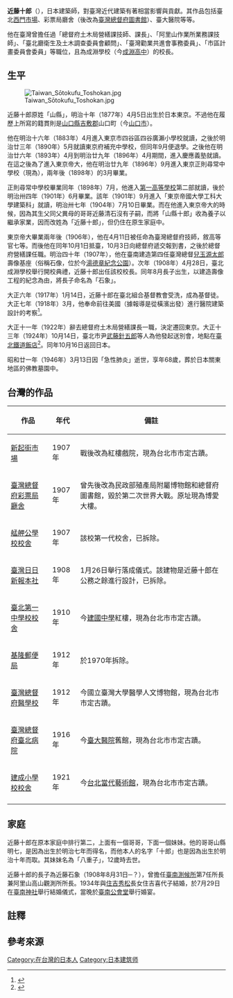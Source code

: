 '''近藤十郎'''（{{bd|1877年|4月5日|1946年|3月13日}}{{r|黃}}），日本建築師，對臺灣近代建築有著相當影響與貢獻{{r|李}}。其作品包括臺北[[西門紅樓|西門市場]]、彩票局廳舍（後改為[[臺灣總督府圖書館|臺灣總督府圖書館]]）、臺大醫院等等{{r|李}}。

他在臺灣曾擔任過「總督府土木局營繕課技師、課長」、「阿里山作業所業務課技師」、「臺北廳衛生及土木調查委員會顧問」、「臺灣勸業共進會事務委員」、「市區計畫委員會委員」等職位，且為成淵學校（今[[臺北市立成淵高級中學|成淵高中]]）的校長{{r|黃3}}。

== 生平 ==
[[File:Taiwan_Sōtokufu_Toshokan.jpg|thumb]]

近藤十郎原姓「山縣」，明治十年（1877年）4月5日出生於日本東京{{NoteTag|山縣家位於現在的東京都新宿區四谷的[[左門町|左門町]]一帶{{r|黃2}}。}}。不過他在履歷上所寫的籍貫則是[[山口縣|山口縣]][[吉敷郡|吉敷郡]]山口町（今[[山口市|山口市]]）{{r|公文}}。

他在明治十六年（1883年）4月進入東京市四谷區四谷廣瀨小學校就讀，之後於明治廿三年（1890年）5月就讀東京府補充中學校，但同年9月便退學{{r|公文}}{{r|黃2}}。之後他在明治廿六年（1893年）4月到明治廿九年（1896年）4月期間，進入慶應義塾就讀{{r|公文}}。在這之後為了進入東京帝大，他在明治廿九年（1896年）9月進入東京正則尋常中學校（現為{{link-ja|正則高等學校|正則高等学校}}），兩年後（1898年）的3月畢業{{r|公文}}。

正則尋常中學校畢業同年（1898年）7月，他進入[[舊制第一高等學校|第一高等學校]]第二部就讀，後於明治卅四年（1901年）6月畢業{{r|公文}}。該年（1901年）9月進入「東京帝國大學工科大學建築科」就讀，明治卅七年（1904年）7月10日畢業{{r|公文}}{{r|李}}。而在他進入東京帝大的時候，因為其生父同父異母的哥哥近藤清石沒有子嗣，而將「山縣十郎」收為養子以繼承家業，因而改姓為「近藤十郎」，但仍住在原生家庭中{{r|黃2}}。

東京帝大畢業兩年後（1906年），他在4月11日被任命為臺灣總督府技師，敘高等官七等{{r|任}}。而後他在同年10月1日抵臺，10月3日向總督府遞交報到書，之後於總督府營繕課任職{{r|公文}}{{r|黃3}}{{r|李}}。明治四十年（1907年），他在臺南建造第四任臺灣總督[[兒玉源太郎|兒玉源太郎]]壽像基座（俗稱石像，位於今[[湯德章紀念公園|湯德章紀念公園]]）{{r|李2|page=46}}。次年（1908年）4月28日，臺北成淵學校舉行開校典禮，近藤十郎出任該校校長{{r|成淵}}。同年8月長子出生，以建造壽像工程的紀念為由，將長子命名為「石象」{{r|李2|page=46}}。

大正六年（1917年）1月14日，近藤十郎在臺北組合基督教會受洗，成為基督徒{{r|教會}}。大正七年（1918年）3月，他奉命前往美國（據報導是從橫濱出發）進行醫院建築設計的考察<ref>{{cite news|title=〈近藤技師調查〉|work=《臺灣日日新報》 |pages=5 |date=1918-03-28}}</ref>。

大正十一年（1922年）辭去總督府土木局營繕課長一職，決定遷回東京。大正十三年（1924年）10月14日，臺北市尹[[武藤針五郎|武藤針五郎]]等人為他發起送別會，地點在[[臺北鐵道飯店|臺北鐵道飯店]]<ref>{{cite news|title=〈近藤十郎氏 送別會〉|work=《臺灣日日新報》 |pages=2 |date=1924-10-14}}</ref>。同年10月16日返回日本{{r|李}}{{r|離臺}}。

昭和廿一年（1946年）3月13日因「急性肺炎」逝世，享年68歲，葬於日本關東地區的佛教墓園中{{r|黃}}。

== 台灣的作品 ==
{|class=wikitable
|-
!作品!!年代!!備註
|-
|[[西門紅樓|新起街市場]]||1907年||戰後改為紅樓戲院，現為台北市市定古蹟。
|-
|[[臺灣總督府圖書館|臺灣總督府彩票局廳舍]]||1907年||曾先後改為民政部殖產局附屬博物館和總督府圖書館，毀於第二次世界大戰。原址現為博愛大樓。
|-
|[[臺北市萬華區老松國民小學|艋舺公學校校舍]]||1907年||該校第一代校舍{{r|艋舺}}，已拆除。
|-
|[[臺灣日日新報|臺灣日日新報本社]]||1908年||1月26日舉行落成儀式{{r|落成}}。該建物是近藤十郎在公務之餘進行設計{{r|落成}}，已拆除。
|-
|[[臺北州立臺北第一中學校|臺北第一中學校校舍]]||1910年||今[[建國中學|建國中學]]紅樓，現為台北市市定古蹟。
|-
|[[基隆郵局|基隆郵便局]]||1912年||於1970年拆除。
|-
|[[國立臺灣大學醫學人文博物館|臺灣總督府醫學校]]||1912年||今國立臺灣大學醫學人文博物館，現為台北市市定古蹟。
|-
|[[國立臺灣大學醫學院附設醫院|臺灣總督府臺北病院]]||1916年||今[[臺大醫院|臺大醫院]]舊館，現為台北市市定古蹟。
|-
|[[臺北市政府舊廈|建成小學校校舍]]||1921年||今[[台北當代藝術館|台北當代藝術館]]，現為台北市市定古蹟。
|-
|}

== 家庭 ==
近藤十郎在原本家庭中排行第二，上面有一個哥哥，下面一個妹妹{{r|黃2}}。他的哥哥山縣明七，是因為出生於明治七年而得名，而他本人的名字「十郎」也是因為出生於明治十年而取{{r|黃2}}。其妹妹名為「八重子」，12歲時去世{{r|黃2}}。

近藤十郎的長子為近藤石象（1908年8月31日─？），曾擔任[[原台南測候所|臺南測候所]]第7任所長兼阿里山高山觀測所所長{{r|李2|page=45、46}}。1934年與[[住吉秀松|住吉秀松]]長女住吉喜代子結婚，於7月29日在[[臺南神社|臺南神社]]舉行結婚儀式，當晚於[[臺南公會堂|臺南公會堂]]舉行婚宴{{r|李2|page=46}}。

== 註釋 ==
{{NoteFoot}}

== 參考來源 ==
{{reflist|refs=
<ref name="李">{{cite book|author=李乾朗 |title=《台灣古建築圖解事典》 |publisher=遠流  |isbn=957-32-4957-X |date=2003-07-01  |pages=207 }}</ref>
<ref name="李2">{{cite book |url=http://www.lilyfruit.com.tw/images/stone.pdf |author=李文雄 |title=《磐石勇者 住吉秀松及其家族的故事》 |publisher=莉莉水果文化館 |date=2020-05-08 |access-date=2021-01-09 |archive-date=2021-01-11 |archive-url=https://web.archive.org/web/20210111020046/http://www.lilyfruit.com.tw/images/stone.pdf |dead-url=no }}</ref>
<ref name="公文">「近藤十郎建築ニ關スル事務ヲ囑託セラル」（1904-08-24），〈明治三十七年臺灣總督府公文類纂永久保存進退第十九卷官規官職〉，《臺灣總督府檔案．總督府公文類纂》，國史館臺灣文獻館，典藏號：00001029001。</ref>
<ref name="黃">{{cite news |url=https://www.storm.mg/lifestyle/2500019 |author=黃正安 |title=〈西門紅樓、台大醫院都是他蓋的！日本建築師來台奉獻20年，留下這些絕美古蹟〉 |publisher=風傳媒 |date=2020-04-05 |accessdate=2021-05-27 |archive-date=2021-05-27 |archive-url=https://web.archive.org/web/20210527200453/https://www.storm.mg/lifestyle/2500019 |dead-url=no }}</ref>
<ref name="黃2">{{cite news |url=https://www.storm.mg/lifestyle/2543093?page=1 |author=黃正安 |title=〈西門紅樓、台大醫院的建築師「近藤十郎」到底多厲害？揭開他不為人知的神祕前半生〉 |publisher=風傳媒 |date=2020-05-10 |accessdate=2021-05-27 |archive-date=2021-05-27 |archive-url=https://web.archive.org/web/20210527133221/https://www.storm.mg/lifestyle/2543093?page=1 |dead-url=no }}</ref>
<ref name="黃3">{{cite news |url=https://www.storm.mg/lifestyle/2641954?page=1 |author=黃正安 |title=〈西門紅樓、台大醫院的建築師「近藤十郎」到底多厲害？揭開他不為人知的神祕前半生〉 |publisher=風傳媒 |date=2020-05-10 |accessdate=2021-05-30 |archive-date=2021-06-02 |archive-url=https://web.archive.org/web/20210602214624/https://www.storm.mg/lifestyle/2641954?page=1 |dead-url=no }}</ref>
<ref name="教會">{{cite book|author=室田有 |title=《臺北組合基督教會二十年史》|publisher=臺北組合基督教會 |date=1932 |pages=90、91}}</ref>
<ref name="任">{{cite news|title=〈授爵、敍任及辭令〉|work=《臺灣總督府官報》 |pages=1 |date=1906-04-14}}</ref>
<ref name="艋舺">{{cite news|title=〈艋舺公學校〉|work=《臺灣日日新報》漢文版 |pages=3 |date=1907-01-12}}</ref>
<ref name="落成">{{cite news|title=〈本社の新築落成式〉|work=《臺灣日日新報》 |pages=1 |date=1908-01-26}}</ref>
<ref name="成淵">{{cite news|title=〈成淵校式〉|work=《臺灣日日新報》漢文版 |pages=2 |date=1908-04-28}}</ref>
<ref name="離臺">{{cite news|title=〈人事〉|work=《臺灣日日新報》 |pages=2 |date=1923-10-16}}</ref>
}}

[[Category:在台灣的日本人|Category:在台灣的日本人]]
[[Category:日本建筑师|Category:日本建筑师]]